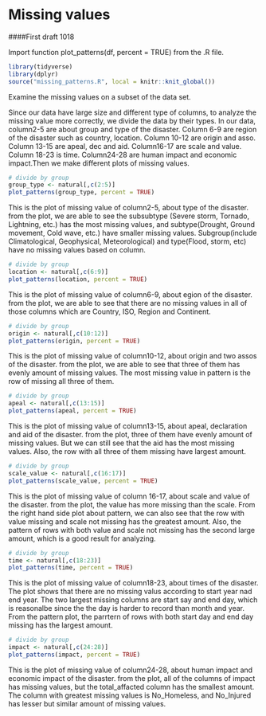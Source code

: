 # Missing values

####First draft 1018

Import function plot_patterns(df, percent = TRUE) from the .R file.
```r
library(tidyverse)
library(dplyr)
source("missing_patterns.R", local = knitr::knit_global())
```

Examine the missing values on a subset of the data set. 

Since our data have large size and different type of columns, to analyze the missing value more correctly, we divide the data by their types. In our data, column2-5 are about group and type of the disaster. Column 6-9 are region of the disaster such as country, location. Column 10-12 are origin and asso. Column 13-15 are apeal, dec and aid. Column16-17 are scale and value. Column 18-23 is time. Column24-28 are human impact and economic impact.Then we make different plots of missing values.

```r
# divide by group
group_type <- natural[,c(2:5)]
plot_patterns(group_type, percent = TRUE)
```
This is the plot of missing value of column2-5, about type of the disaster. from the plot, we are able to see the subsubtype (Severe storm, Tornado, Lightning, etc.) has the most missing values, and subtype(Drought, Ground movement, Cold wave, etc.) have smaller missing values. Subgroup(include Climatological, Geophysical, Meteorological) and type(Flood, storm, etc) have no missing values based on column.

```r
# divide by group
location <- natural[,c(6:9)]
plot_patterns(location, percent = TRUE)
```

This is the plot of missing value of column6-9, about egion of the disaster. from the plot, we are able to see that there are no missing values in all of those columns which are Country, ISO, Region and Continent.


```r
# divide by group
origin <- natural[,c(10:12)]
plot_patterns(origin, percent = TRUE)
```

This is the plot of missing value of column10-12, about origin and two assos of the disaster. from the plot, we are able to see that three of them has evenly amount of missing values. The most missing value in pattern is the row of missing all three of them.


```r
# divide by group
apeal <- natural[,c(13:15)]
plot_patterns(apeal, percent = TRUE)
```

This is the plot of missing value of column13-15, about apeal, declaration and aid of the disaster. from the plot, three of them have evenly amount of missing values. But we can still see that the aid has the most missing values. Also, the row with all three of them missing have largest amount.

```r
# divide by group
scale_value <- natural[,c(16:17)]
plot_patterns(scale_value, percent = TRUE)
```

This is the plot of missing value of column 16-17, about scale and value of the disaster. from the plot, the value has more missing than the scale. From the right hand side plot about pattern, we can also see that the row with value missing and scale not missing has the greatest amount. Also, the pattern of rows with both value and scale not missing has the second large amount, which is a good result for analyzing.

```r
# divide by group
time <- natural[,c(18:23)]
plot_patterns(time, percent = TRUE)
```
This is the plot of missing value of column18-23, about times of the disaster. The plot shows that there are no missing valus according to start year nad end year. The two largest missing columns are start say and end day, which is reasonalbe since the the day is harder to record than month and year. From the pattern plot, the parrtern of rows with both start day and end day missing has the largest amount. 


```r
# divide by group
impact <- natural[,c(24:28)]
plot_patterns(impact, percent = TRUE)
```

This is the plot of missing value of column24-28, about human impact and economic impact of the disaster. from the plot, all of the columns of impact has missing values, but the total_affacted column has the smallest amount. The column with greatest missing values is No_Homeless, and No_Injured has lesser but similar amount of missing values. 























